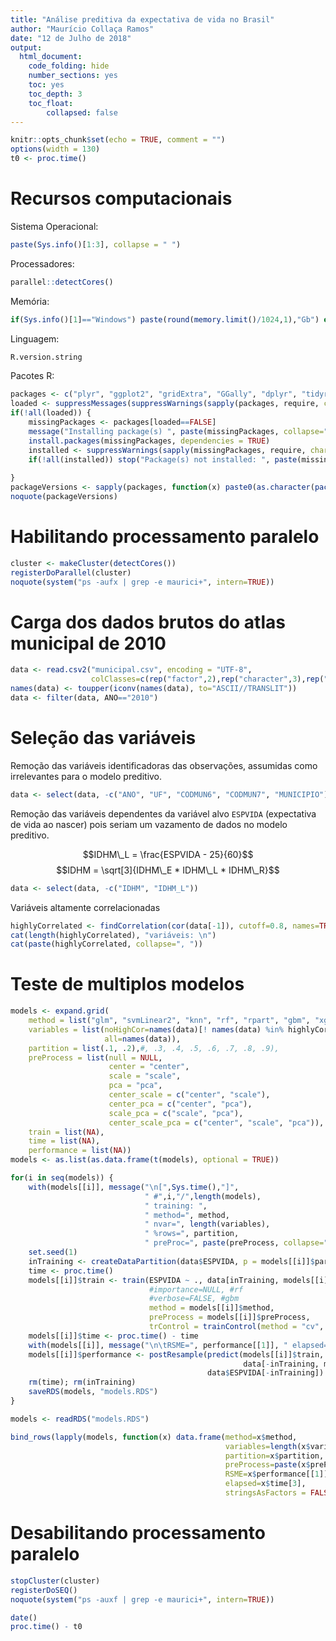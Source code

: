 ```yaml
---
title: "Análise preditiva da expectativa de vida no Brasil"
author: "Maurício Collaça Ramos"
date: "12 de Julho de 2018"
output: 
  html_document: 
    code_folding: hide
    number_sections: yes
    toc: yes
    toc_depth: 3
    toc_float:
        collapsed: false
---
```


```r
knitr::opts_chunk$set(echo = TRUE, comment = "")
options(width = 130)
t0 <- proc.time()
```

# Recursos computacionais

Sistema Operacional:
```r
paste(Sys.info()[1:3], collapse = " ")
```

Processadores:
```r
parallel::detectCores()
```

Memória:
```r
if(Sys.info()[1]=="Windows") paste(round(memory.limit()/1024,1),"Gb") else cat(system("free -h", intern = TRUE), sep='\n')
```

Linguagem:
```r
R.version.string
```

Pacotes R:
```r
packages <- c("plyr", "ggplot2", "gridExtra", "GGally", "dplyr", "tidyr", "caret", "parallel", "doParallel", "randomForest", "e1071", "xgboost", "gbm", "survival", "splines") #e1071
loaded <- suppressMessages(suppressWarnings(sapply(packages, require, character.only=TRUE, warn.conflicts=FALSE, quietly=TRUE)))
if(!all(loaded)) {
    missingPackages <- packages[loaded==FALSE]
    message("Installing package(s) ", paste(missingPackages, collapse=", "))
    install.packages(missingPackages, dependencies = TRUE)
    installed <- suppressWarnings(sapply(missingPackages, require, character.only=TRUE, warn.conflicts=FALSE, quietly=TRUE))
    if(!all(installed)) stop("Package(s) not installed: ", paste(missingPackages[installed==FALSE], collapse=", "))
    
}
packageVersions <- sapply(packages, function(x) paste0(as.character(packageVersion(x)), collapse="."))
noquote(packageVersions)
```

# Habilitando processamento paralelo
```r
cluster <- makeCluster(detectCores())
registerDoParallel(cluster)
noquote(system("ps -aufx | grep -e maurici+", intern=TRUE))
```

# Carga dos dados brutos do atlas municipal de 2010
```r
data <- read.csv2("municipal.csv", encoding = "UTF-8",
                  colClasses=c(rep("factor",2),rep("character",3),rep("numeric", 232)))
names(data) <- toupper(iconv(names(data), to="ASCII//TRANSLIT"))
data <- filter(data, ANO=="2010")
```

# Seleção das variáveis

Remoção das variáveis identificadoras das observações, assumidas como irrelevantes para o modelo preditivo.
```r
data <- select(data, -c("ANO", "UF", "CODMUN6", "CODMUN7", "MUNICIPIO"))
```
Remoção das variáveis dependentes da variável alvo `ESPVIDA` (expectativa de vida ao nascer) pois seriam um vazamento de dados no modelo preditivo.

$$IDHM\_L = \frac{ESPVIDA - 25}{60}$$
$$IDHM = \sqrt[3]{IDHM\_E * IDHM\_L * IDHM\_R}$$
```r
data <- select(data, -c("IDHM", "IDHM_L"))
```
Variáveis altamente correlacionadas
```r
highlyCorrelated <- findCorrelation(cor(data[-1]), cutoff=0.8, names=TRUE)
cat(length(highlyCorrelated), "variáveis: \n")
cat(paste(highlyCorrelated, collapse=", "))
```

# Teste de multiplos modelos

```r
models <- expand.grid(
    method = list("glm", "svmLinear2", "knn", "rf", "rpart", "gbm", "xgbTree"),
    variables = list(noHighCor=names(data)[! names(data) %in% highlyCorrelated],
                     all=names(data)),
    partition = list(.1, .2),#, .3, .4, .5, .6, .7, .8, .9),
    preProcess = list(null = NULL,
                      center = "center",
                      scale = "scale",
                      pca = "pca",
                      center_scale = c("center", "scale"),
                      center_pca = c("center", "pca"),
                      scale_pca = c("scale", "pca"),
                      center_scale_pca = c("center", "scale", "pca")),
    train = list(NA),
    time = list(NA),
    performance = list(NA))
models <- as.list(as.data.frame(t(models), optional = TRUE))
```
```r
for(i in seq(models)) {
    with(models[[i]], message("\n[",Sys.time(),"]",
                              " #",i,"/",length(models),
                              " training: ",
                              " method=", method,
                              " nvar=", length(variables), 
                              " %rows=", partition,
                              " preProc=", paste(preProcess, collapse="+")))
    set.seed(1)
    inTraining <- createDataPartition(data$ESPVIDA, p = models[[i]]$partition, list = FALSE)
    time <- proc.time()
    models[[i]]$train <- train(ESPVIDA ~ ., data[inTraining, models[[i]]$variables],
                               #importance=NULL, #rf
                               #verbose=FALSE, #gbm
                               method = models[[i]]$method,
                               preProcess = models[[i]]$preProcess,
                               trControl = trainControl(method = "cv", number = 2, search = "grid"))
    models[[i]]$time <- proc.time() - time
    with(models[[i]], message("\n\tRSME=", performance[[1]], " elapsed=", time[3]))
    models[[i]]$performance <- postResample(predict(models[[i]]$train,
                                                    data[-inTraining, models[[i]]$variables]),
                                            data$ESPVIDA[-inTraining])
    rm(time); rm(inTraining)
    saveRDS(models, "models.RDS")
}

```
```r
models <- readRDS("models.RDS")
```
```r
bind_rows(lapply(models, function(x) data.frame(method=x$method,
                                                variables=length(x$variables),
                                                partition=x$partition,
                                                preProcess=paste(x$preProcess, collapse=","),
                                                RSME=x$performance[[1]],
                                                elapsed=x$time[3],
                                                stringsAsFactors = FALSE)))# %>% arrange(RSME)
```

<!-- # Particionamento dos dados de treino e teste -->
<!-- ```{r} -->
<!-- #TODO: https://topepo.github.io/caret/subsampling-for-class-imbalances.html -->
<!-- #TODO: https://topepo.github.io/caret/data-splitting.html#splitting-based-on-the-predictors -->
<!-- #TODO: https://topepo.github.io/caret/data-splitting.html#simple-splitting-with-important-groups -->

<!-- set.seed(1) -->
<!-- inTraining <- createDataPartition(data$ESPVIDA, p = .1, list = FALSE) -->
<!-- training <- data[ inTraining,] -->
<!-- testing  <- data[-inTraining,] -->
<!-- ``` -->

<!-- ## Random Forest com reamostragem em validação cruzada de 5 folds -->
<!-- ```{r, cache=TRUE} -->
<!-- set.seed(1) -->
<!-- t1 <- proc.time() -->

<!-- fit <- train(ESPVIDA ~ ., training, method="rf", -->
<!--              # trControl=trainControl(method="cv", number=5, search="grid")) -->
<!--              trControl=trainControl(method = "none")) -->
<!-- proc.time() - t1 -->
<!-- fit -->
<!-- postResample(predict(fit, testing), testing$ESPVIDA) -->
<!-- ``` -->
<!-- ```{r} -->
<!-- importance <- varImp(fit, scale=FALSE) -->
<!-- ``` -->
<!-- ```{r} -->
<!-- plot(importance, top=20) -->
<!-- ``` -->

# Desabilitando processamento paralelo
```r
stopCluster(cluster)
registerDoSEQ()
noquote(system("ps -auxf | grep -e maurici+", intern=TRUE))
```

```r
date()
proc.time() - t0
```